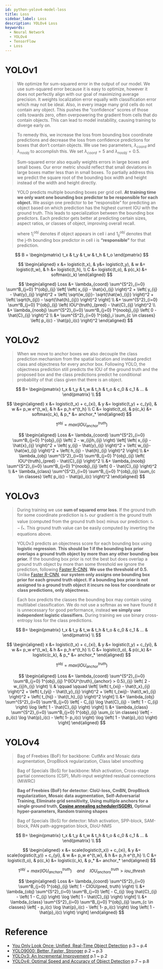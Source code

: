 ```yaml
---
id: python-yolov4-model-loss
title: Loss
sidebar_label: Loss
description: YOLOv4 Loss
keywords:
  - Neural Network
  - YOLOv4
  - TensorFlow
  - Loss
---
```



<link rel="stylesheet" href={useBaseUrl("katex/katex.min.css")} />

# YOLOv1

> We optimize for sum-squared error in the output of our model. We use sum-squared error because it is easy to optimize, however it does not perfectly align with our goal of maximizing average precision. It weights localization error equally with classification error which may not be ideal. Also, in every image many grid cells do not contain any object. This pushes the “confidence” scores of those cells towards zero, often overpowering the gradient from cells that do contain objects. This can lead to model instability, causing training to diverge early on.

> To remedy this, we increase the loss from bounding box coordinate predictions and decrease the loss from confidence predictions for boxes that don’t contain objects. We use two parameters, $\lambda_{coord}$ and $\lambda_{noobj}$ to accomplish this. We set $\lambda_{coord} = 5$ and $\lambda_{noobj} = 0.5$.

> Sum-squared error also equally weights errors in large boxes and small boxes. Our error metric should reflect that small deviations in large boxes matter less than in small boxes. To partially address this we predict the square root of the bounding box width and height instead of the width and height directly.

> YOLO predicts multiple bounding boxes per grid cell. **At training time we only want one bounding box predictor to be responsible for each object.** We assign one predictor to be “responsible” for predicting an object based on which prediction has the highest current IOU with the ground truth. This leads to specialization between the bounding box predictors. Each predictor gets better at predicting certain sizes, aspect ratios, or classes of object, improving overall recall.

> where $1^{obj}_i$ denotes if object appears in cell i and $1^{obj}_{ij}$ denotes that the j-th bounding box predictor in cell i is **“responsible”** for that prediction.

$$
B = \begin{pmatrix} t_x & t_y & t_w & t_h & t_o \end{pmatrix}
$$

$$
\begin{aligned}
x &= logistic(t_x), & y&= logistic(t_y), & w &= logistic(t_w), & h &= logistic(t_h), \\
C &= logistic(t_o), & p(c_k) &= softmax(c_k)
\end{aligned}
$$

$$
\begin{aligned}
Loss
&= \lambda_{coord}
    \sum^{S^2}_{i=0}
    \sum^B_{j=0}
    1^{obj}_{ij}
    \left[
        \left( x_{ij} - \hat{x}_{ij} \right)^2
        + \left( y_{ij} - \hat{y}_{ij} \right)^2
        + \left( \sqrt{w_{ij}}- \sqrt{\hat{w}_{ij}} \right)^2
        + \left( \sqrt{h_{ij}} - \sqrt{\hat{h}_{ij}} \right)^2
    \right] \\
&+ \sum^{S^2}_{i=0}
    \sum^B_{j=0}
    1^{obj}_{ij}
    \left( IOU^{truth}_{pred} - \hat{C}_{ij} \right)^2 \\
&+ \lambda_{noobj}
    \sum^{S^2}_{i=0}
    \sum^B_{j=0}
    1^{noobj}_{ij}
    \left( 0 - \hat{C}_{ij} \right)^2 \\
&+ \sum^{S^2}_{i=0}
    1^{obj}_i
    \sum_{c \in classes} \left( p_i(c) - \hat{p}_i(c) \right)^2
\end{aligned}
$$

# YOLOv2

> When we move to anchor boxes we also decouple the class prediction mechanism from the spatial location and instead predict class and objectness for every anchor box. Following YOLO, the objectness prediction still predicts the IOU of the ground truth and the proposed box and the class predictions predict he conditional probability of that class given that there is an object.

$$
B= \begin{pmatrix} t_x & t_y & t_w & t_h & t_o & c_0 & c_1 & ... & \end{pmatrix} \\
$$

$$
\begin{aligned}
x &= logistic(t_x) + c_{xi}, & y &= logistic(t_y) + c_{yi}, & w &= p_w e^{t_w}, & h &= p_h e^{t_h} \\
C &= logistic(t_o), & p(c_k) &= softmax(c_k), & p_* &= anchor_*
\end{aligned}
$$

$$
1^{obj} = max(IOU^{truth}_{anchor})
$$

$$
\begin{aligned}
Loss
&=  \lambda_{coord}
    \sum^{S^2}_{i=0}
    \sum^B_{j=0}
    1^{obj}_{ij}
    \left( 2 - w_{ij}h_{ij} \right)
    \left[
        \left( x_{ij} - \hat{x}_{ij} \right)^2
        + \left( y_{ij} - \hat{y}_{ij} \right)^2
        + \left( w_{ij}- \hat{w}_{ij} \right)^2
        + \left( h_{ij} - \hat{h}_{ij} \right)^2
    \right] \\
&+  \lambda_{obj}
    \sum^{S^2}_{i=0}
    \sum^B_{j=0}
    1^{obj}_{ij}
    \left( IOU^{truth}_{pred} - \hat{C}_{ij} \right)^2 \\
&+  \lambda_{noobj}
    \sum^{S^2}_{i=0}
    \sum^B_{j=0}
    1^{noobj}_{ij}
    \left( 0 - \hat{C}_{ij} \right)^2 \\
&+ \lambda_{class}
    \sum^{S^2}_{i=0}
    \sum^B_{j=0}
    1^{obj}_{ij}
    \sum_{c \in classes} \left( p_i(c) - \hat{p}_i(c) \right)^2
\end{aligned}
$$

# YOLOv3

> During training we use **sum of squared error loss**. If the ground truth for some coordinate prediction is $t_*$ our gradient is the ground truth value (computed from the ground truth box) minus our prediction: $t_* − \hat{t}_*$. This ground truth value can be easily computed by inverting the equations above.

> YOLOv3 predicts an objectness score for each bounding box using **logistic regression**. **This should be 1 if the bounding box prior overlaps a ground truth object by more than any other bounding box prior.** If the bounding box prior is not the best but does overlap a ground truth object by more than some threshold we ignore the prediction, following [Faster R-CNN](https://arxiv.org/pdf/1506.01497.pdf). **We use the threshold of 0.5.** Unlike [Faster R-CNN](https://arxiv.org/pdf/1506.01497.pdf), **our system only assigns one bounding box prior for each ground truth object. If a bounding box prior is not assigned to a ground truth object it incurs no loss for coordinate or class predictions, only objectness.**

> Each box predicts the classes the bounding box may contain using multilabel classification. We do not use a softmax as we have found it is unnecessary for good performance, instead **we simply use independent logistic classifiers.** During training we use binary cross-entropy loss for the class predictions.

$$
B= \begin{pmatrix} t_x & t_y & t_w & t_h & t_o & c_0 & c_1 & ... & \end{pmatrix} \\
$$

$$
\begin{aligned}
x &= logistic(t_x) + c_{xi}, & y &= logistic(t_y) + c_{yi}, & w &= p_w e^{t_w}, & h &= p_h e^{t_h} \\
C &= logistic(t_o), & p(c_k) &= logistic(c_k), & p_* &= anchor_*
\end{aligned}
$$

$$
1^{obj} = max(IOU^{truth}_{anchor})
$$

$$
\begin{aligned}
Loss
&= \lambda_{coord}
    \sum^{S^2}_{i=0}
    \sum^B_{j=0}
    1^{obj}_{ij}
    1^{IOU^{truth}_{anchor} > 0.5}_{ij}
    \left( 2 - w_{ij}h_{ij} \right) \\
& \qquad \qquad \left[
        \left( t_{xij} - \hat{t_x}_{ij} \right)^2
        + \left( t_{yij} - \hat{t_y}_{ij} \right)^2
        + \left( t_{wij}- \hat{t_w}_{ij} \right)^2
        + \left( t_{hij} - \hat{t_h}_{ij} \right)^2
    \right] \\
&+  \lambda_{obj}
    \sum^{S^2}_{i=0}
    \sum^B_{j=0}
    \left[
        - C_{ij} \log \hat{C}_{ij}
        - \left( 1 -  C_{ij} \right) \log \left( 1 - \hat{C}_{ij} \right)
    \right] \\
&+ \lambda_{class}
    \sum^{S^2}_{i=0}
    \sum^B_{j=0}
    1^{obj}_{ij}
    \sum_{c \in classes}
    \left[
        - p_i(c) \log \hat{p}_i(c)
        - \left( 1- p_i(c) \right) \log \left( 1 - \hat{p}_i(c) \right)
    \right]
\end{aligned}
$$

# YOLOv4

> Bag of Freebies (BoF) for backbone: CutMix and Mosaic data augmentation, DropBlock regularization, Class label smoothing

> Bag of Specials (BoS) for backbone: Mish activation, Cross-stage partial connections (CSP), Multi-input weighted residual connections (MiWRC)

> **Bag of Freebies (BoF) for detector: CIoU-loss, CmBN, DropBlock regularization, Mosaic data augmentation, Self-Adversarial Training, Eliminate grid sensitivity, Using multiple anchors for a single ground truth, [Cosine annealing scheduler(SGDR)](https://arxiv.org/pdf/1608.03983.pdf), Optimal hyper-parameters, Random training shapes**

> Bag of Specials (BoS) for detector: Mish activation, SPP-block, SAM-block, PAN path-aggregation block, DIoU-NMS

$$
B= \begin{pmatrix} t_x & t_y & t_w & t_h & t_o & c_0 & c_1 & ... & \end{pmatrix} \\
$$

$$
\begin{aligned}
x &= scale(logistic(t_x)) + c_{xi}, & y &= scale(logistic(t_y)) + c_{yi}, & w &= p_w e^{t_w}, & h &= p_h e^{t_h} \\
C &= logistic(t_o), & p(c_k) &= logistic(c_k), & p_* &= anchor_*
\end{aligned}
$$

$$
1^{obj} = max(IOU^{truth}_{anchors}) \quad and \quad IOU^{truth}_{anchors} > iou\_thresh
$$

$$
\begin{aligned}
Loss
&= \lambda_{coord}
    \sum^{S^2}_{i=0}
    \sum^B_{j=0}
    1^{obj}_{ij}
    \left( 1 - CIOU(pred, truth) \right) \\
&+  \lambda_{obj}
    \sum^{S^2}_{i=0}
    \sum^B_{j=0}
    \left[
        - C_{ij} \log \hat{C}_{ij}
        - \left( 1 -  C_{ij} \right) \log \left( 1 - \hat{C}_{ij} \right)
    \right] \\
&+ \lambda_{class}
    \sum^{S^2}_{i=0}
    \sum^B_{j=0}
    1^{obj}_{ij}
    \sum_{c \in classes}
    \left[
        - p_i(c) \log \hat{p}_i(c)
        - \left( 1- p_i(c) \right) \log \left( 1 - \hat{p}_i(c) \right)
    \right]
\end{aligned}
$$

# Reference

- [You Only Look Once: Unified, Real-Time Object Detection](https://arxiv.org/pdf/1506.02640.pdf) p.3 ~ p.4
- [YOLO9000: Better, Faster, Stronger](https://arxiv.org/pdf/1612.08242.pdf) p.2 ~ p.3
- [YOLOv3: An Incremental Improvement](https://arxiv.org/pdf/1804.02767.pdf) p.1 ~ p.2
- [YOLOv4: Optimal Speed and Accuracy of Object Detection](https://arxiv.org/pdf/2004.10934.pdf) p.7 ~ p.8
